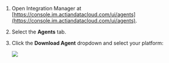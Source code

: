 1. Open Integration Manager at [https://console.im.actiandatacloud.com/ui/agents](https://console.im.actiandatacloud.com/ui/agents).
2. Select the **Agents** tab.
3. Click the **Download Agent** dropdown and select your platform:

   ![](/img/Download-Agent.png)
